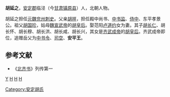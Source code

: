 '''胡延之'''，[[安定郡|安定郡]]临泾（今[[甘肃|甘肃]][[镇原县|镇原县]]）人，北朝人物。

胡延之担任[[元魏|元魏]][[兖州|兖州]][[刺史|刺史]]。父亲[[胡祥|胡祥]]，担任殿中尚书、[[中书监|中书监]]、[[侍中|侍中]]、东平孝景公。祖父[[胡国珍_(北朝)|胡国珍]]，姑母[[魏宣武帝|魏宣武帝]]的[[宣武灵皇后|胡皇后]]。娶范阳[[卢道约|卢道约]]女为妻。其子[[胡长仁|胡长仁]]、胡长怀、胡长穆、胡长洪、胡长咸、胡长兴，其女是[[齐武成帝|齐武成帝]]的[[胡皇后_(北齐武成帝)|胡皇后]]。齐武成帝即位，追赠岳父为[[中书令|中书令]]、[[司空|司空]]、'''安平王'''。

==参考文献==
* 《[[北齐书|北齐书]]》列传第一
{{南北朝小作品}}

[[分类:胡姓|Y]]
[[分类:镇原人|H]]
[[分类:北魏人|H]]
[[分类:北齐人|H]]
[[Category:安定胡氏|Category:安定胡氏]]